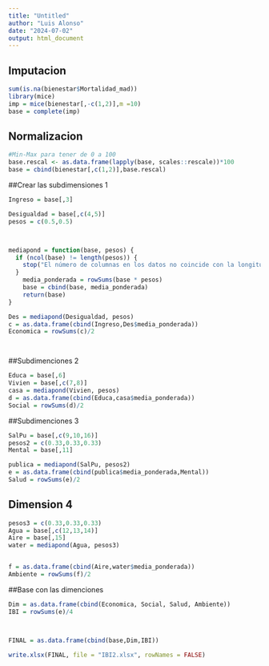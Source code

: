 ---
title: "Untitled"
author: "Luis Alonso"
date: "2024-07-02"
output: html_document
---
## Imputacion

```{r}
sum(is.na(bienestar$Mortalidad_mad))
library(mice)
imp = mice(bienestar[,-c(1,2)],m =10)
base = complete(imp)


```


## Normalizacion

```{r}

#Min-Max para tener de 0 a 100
base.rescal <- as.data.frame(lapply(base, scales::rescale))*100
base = cbind(bienestar[,c(1,2)],base.rescal)
```


##Crear las subdimensiones 1

```{r}
Ingreso = base[,3]

Desigualdad = base[,c(4,5)]
pesos = c(0.5,0.5)



mediapond = function(base, pesos) {
  if (ncol(base) != length(pesos)) {
    stop("El número de columnas en los datos no coincide con la longitud del vector de pesos.")
  }
    media_ponderada = rowSums(base * pesos)
    base = cbind(base, media_ponderada)
    return(base)
}

Des = mediapond(Desigualdad, pesos)
c = as.data.frame(cbind(Ingreso,Des$media_ponderada))
Economica = rowSums(c)/2




```

##Subdimenciones 2

```{r}
Educa = base[,6]
Vivien = base[,c(7,8)]
casa = mediapond(Vivien, pesos)
d = as.data.frame(cbind(Educa,casa$media_ponderada))
Social = rowSums(d)/2
```


##Subdimenciones 3


```{r}
SalPu = base[,c(9,10,16)]
pesos2 = c(0.33,0.33,0.33)
Mental = base[,11]

publica = mediapond(SalPu, pesos2)
e = as.data.frame(cbind(publica$media_ponderada,Mental))
Salud = rowSums(e)/2
```


## Dimension 4

```{r}
pesos3 = c(0.33,0.33,0.33)
Agua = base[,c(12,13,14)]
Aire = base[,15]
water = mediapond(Agua, pesos3)


f = as.data.frame(cbind(Aire,water$media_ponderada))
Ambiente = rowSums(f)/2
```




##Base con las dimenciones 

```{r}
Dim = as.data.frame(cbind(Economica, Social, Salud, Ambiente))
IBI = rowSums(e)/4



FINAL = as.data.frame(cbind(base,Dim,IBI))
```

```{r}
write.xlsx(FINAL, file = "IBI2.xlsx", rowNames = FALSE)
```

